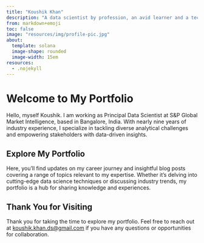 ```yaml
---
title: "Koushik Khan"
description: "A data scientist by profession, an avid learner and a techie by heart."
from: markdown+emoji
toc: false
image: "resources/img/profile-pic.jpg"
about:
  template: solana
  image-shape: rounded
  image-width: 15em
resources:
  - .nojekyll
---
```


# Welcome to My Portfolio

Hello, myself Koushik. I am working as Principal Data Scientist at S&P Global Market Intelligence, based in Bangalore, India. With nearly nine years of industry experience, I specialize in tackling diverse analytical challenges and empowering stakeholders with data-driven insights.

## Explore My Portfolio

Here, you'll find updates on my career journey and insightful blog posts covering a range of topics relevant to my expertise. Whether it's delving into cutting-edge data science techniques or discussing industry trends, my portfolio is a hub for sharing knowledge and experiences.

## Thank You for Visiting

Thank you for taking the time to explore my portfolio. Feel free to reach out at [koushik.khan.ds@gmail.com](mailto:koushik.khan.ds@gmail.com) if you have any questions or opportunities for collaboration.
